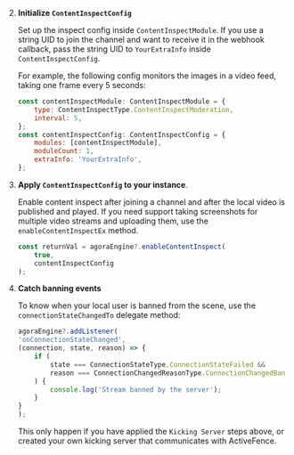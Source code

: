 <PlatformWrapper platform="react-native">
        
2. **Initialize `ContentInspectConfig`**

   Set up the inspect config inside `ContentInspectModule`. If you use a string UID to join the channel and want to receive it in the webhook callback, pass the string UID to `YourExtraInfo` inside `ContentInspectConfig`.

   For example, the following config monitors the images in a video feed, taking one frame every 5 seconds:

    ```jsx
    const contentInspectModule: ContentInspectModule = {
        type: ContentInspectType.ContentInspectModeration,
        interval: 5,
    };
    const contentInspectConfig: ContentInspectConfig = {
        modules: [contentInspectModule],
        moduleCount: 1,
        extraInfo: 'YourExtraInfo',
    };
    ```

1. **Apply `ContentInspectConfig`  to your <Vg k="ENGINE"/> instance**.

    Enable content inspect after joining a channel and after the local video is published and played.  If you need support taking screenshots for multiple video streams and uploading them, use the `enableContentInspectEx` method.

    ```jsx
    const returnVal = agoraEngine?.enableContentInspect(
        true,
        contentInspectConfig
    );
    ```

1. **Catch banning events**

    To know when your local user is banned from the scene, use the `connectionStateChangedTo` delegate method:

    ```jsx
    agoraEngine?.addListener(
    'onConnectionStateChanged',
    (connection, state, reason) => {
        if (
            state === ConnectionStateType.ConnectionStateFailed &&
            reason === ConnectionChangedReasonType.ConnectionChangedBannedByServer
        ) {
            console.log('Stream banned by the server');
        }
    }
    );
    ```

    This only happen if you have applied the `Kicking Server` steps above, or created your own kicking server that communicates with ActiveFence.

</PlatformWrapper>
